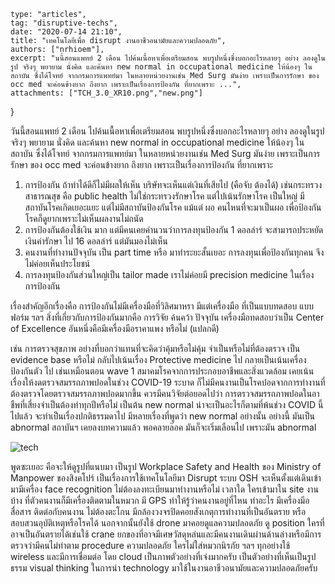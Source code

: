 
	type: "articles",
	tag: "disruptive-techs",
	date: "2020-07-14 21:10",
    title: "เทคโนโลยีเพื่อ disrupt งานอาชืวอนามัยและความปลอดภัย",
    authors: ["nrhioem"],
	excerpt: "นนี้สอนแพทย์ 2 เดือน ไปค้นเนื้อหาเพื่อเตรียมสอน พบรูปหนึ่งซึ่งบอกอะไรหลายๆ อย่าง ลองดูในรูป จริงๆ พยายาม นั่งคิด และค้นหา new normal in occupational medicine ให้น้องๆ ในสถาบัน ซึ่งได้โจทย์ จากกรมการแพทย์มา ในหลายหน่วยงานเช่น Med Surg มันง่าย เพราะเป็นการรักษา ของ occ med จะค่อนข้างยาก ถึงยาก เพราะเป็นเรื่องการป้องกัน ที่ยากเพราะ ...",
	attachments: ["TCH_3.0_XR10.png","new.png"]
}

วันนี้สอนแพทย์ 2 เดือน ไปค้นเนื้อหาเพื่อเตรียมสอน พบรูปหนึ่งซึ่งบอกอะไรหลายๆ อย่าง ลองดูในรูป จริงๆ พยายาม นั่งคิด และค้นหา new normal in occupational medicine ให้น้องๆ ในสถาบัน ซึ่งได้โจทย์ จากกรมการแพทย์มา ในหลายหน่วยงานเช่น Med Surg มันง่าย เพราะเป็นการรักษา ของ occ med จะค่อนข้างยาก ถึงยาก เพราะเป็นเรื่องการป้องกัน ที่ยากเพราะ

1. การป้องกัน ถ้าทำได้ดีก็ไม่มีผลให้เห็น บริษัทจะเห็นแต่เงินที่เสียไป (คือจับ ต้องได้) เช่นกระทรวงสาธารณสุข คือ public health ไม่ใช่กระทรวงรักษาโรค แต่ไปเน้นรักษาโรค เป็นใหญ่ มีสถาบันโรคเกิดเยอะแยะ แต่ไม่มีสถาบันป้องกันโรค แม้แต่ ผอ คนไหนที่จะมาเป็นผอ เพื่อป้องกันโรคก็ดูยากเพราะไม่เห็นผลงานไม่ถนัด
2. การป้องกันต้องใช้เงิน มาก แต่มีคนเคยคำนวนว่าการลงทุนป้องกัน 1 ดอลล่าร์ จะสามารถประหยัดเงินค่ารักษา ไป 16 ดอลล่าร์ แต่มันมองไม่เห็น
3. คนงานที่ทำงานปัจจุบัน เป็น part time หรือ มาทำระยะสั้นเยอะ การลงทุนเพื่อป้องกันทุกคน จึงไม่ค่อยเห็นประโยชน์
4. การลงทุนป้องกันส่วนใหญ่เป็น tailor made เราไม่ค่อยมี precision medicine ในเรื่องการป้องกัน

เรื่องสำคัญอีกเรื่องคือ การป้องกันไม่มีเครื่องมือที่วิลิศมาหรา มีแต่เครื่องมือ ที่เป็นแบบทดสอบ แบบฟอร์ม ฯลฯ สิ่งที่เกี่ยวกับการป้องกันมากคือ การวิจัย ค้นคว้า ปัจจุบัน เครื่องมือทดสอบว่าเป็น Center of Excellence อันหนึ่งคือมีเครื่องมือราคาแพง หรือไม่ (แปลกดี)

เช่น การตรวจสุขภาพ อย่างที่บอกว่าแทนที่จะคิดว่าคุ้มหรือไม่คุ้ม จำเป็นหรือไม่ที่ต้องตรวจ เป็น evidence base หรือไม่ กลับไปเน้นเรื่อง Protective medicine ไป กลายเป็นเน้นเครื่องป้องกันตัว ไป เช่นเหมือนตอน wave 1 สมาคมโรคจากการประกอบอาชีพและสิ่งแวดล้อม เคยเน้นเรื่องให้งดตรวจสมรรถภาพปอดในช่วง COVID-19 ระบาด ก็ไม่มีคนงานเป็นโรคปอดจากการทำงานที่ต้องตรวจโดยตรวจสมรรถภาพปอดมากขึ้น ควรมีคนวิจัยต่อยอดไปว่า การตรวจสมรรถภาพปอดในอาชืพที่เสี่ยงจำเป็นต้องทำทุกปีหรือไม่ เป็นต้น
new normal น่าจะเป็นอะไรก็ตามที่พ้นช่วง COVID นี้ไปแล้ว จะทำเป็นเรื่องปกติธรรมดาไป มีหลายเรื่องที่พูดว่า new normal อย่างนั้น อย่างนี้ มันเป็น abnormal สถาบันฯ เคยลงบทความแล้ว พอคลายล๊อค มันก็จะเริ่มเลือนไป เพราะมัน abnormal

<Img fluid={props.images[1].childImageSharp.fluid} alt="tech" />

พูดซะเยอะ คือจะให้ดูรูปที่แนบมา เป็นรูป Workplace Safety and Health ของ Ministry of Manpower ของสิงคโปร์ เป็นเรื่องการใช้เทคโนโลยีมา Disrupt ระบบ OSH จะเห็นตั้งแต่เดินเข้ามามีเครื่อง face recognition ไม่ต้องลงทะเบียนมาทำงานหรือไม่ เวลาใด ใครเข้ามาใน site งานบ้าง ที่ตัวคนงานก็มีเครื่องติดตามในหมวก มี GPS ทำให้รู้ว่าคนงานอยู่ที่ไหน ทำอะไร มีเครื่องมีอสื่อสาร ติดต่อกับคนงาน ไม่ต้องตะโกน มีกล้องวงจรปิดคอยสังเกตุการทำงานที่เป็นอันตราย หรือสอบสวนอุบัติเหตุหรือโรคได้ นอกจากนั้นยังใช้ drone มาคอยดูแลความปลอดภัย ดู position ใครที่อาจเป็นอันตรายได้เช่นใช้ crane ยกของที่อาจมีเศษวัสดุหล่นและมีคนงานเดินผ่านด้านล่างหรือมีการตรวจว่ามีคนไม่ทำตาม procedure ความปลอดภัย ใครไม่ใส่หมวกนิรภัย ฯลฯ ทุกอย่างใช้ wireless และมีการเชื่อมต่อ โดย cloud เป็นภาพตัวอย่างที่เจ๋งมากครับ เป็นตัวอย่างที่เห็นเป็นรูปธรรม visual thinking ในการนำ technology มาใช้ในงานอาชีวอนามัยและความปลอดภัยครับ